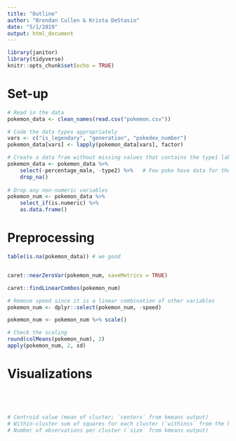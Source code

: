 ```yaml
---
title: "Outline"
author: "Brendan Cullen & Krista DeStasio"
date: "5/1/2019"
output: html_document
---
```


```r
library(janitor) 
library(tidyverse)
knitr::opts_chunk$set(echo = TRUE)
```

# Set-up
```r
# Read in the data
pokemon_data <- clean_names(read.csv("pokemon.csv"))

# Code the data types appropriately
vars <- c("is_legendary", "generation", "pokedex_number") 
pokemon_data[vars] <- lapply(pokemon_data[vars], factor) 

# Create a data fram without missing values that contains the type1 labels
pokemon_data <- pokemon_data %>% 
    select(-percentage_male, -type2) %>%   # Few poke have data for these
    drop_na() 
    
# Drop any non-numeric variables
pokemon_num <- pokemon_data %>% 
    select_if(is.numeric) %>%  
    as.data.frame()
```

# Preprocessing
```r
table(is.na(pokemon_data)) # we good
```


```r

```


```r
caret::nearZeroVar(pokemon_num, saveMetrics = TRUE) 
```


```r
caret::findLinearCombos(pokemon_num) 

# Remove speed since it is a linear combination of other variables
pokemon_num <- dplyr::select(pokemon_num, -speed)
```


```r
pokemon_num <- pokemon_num %>% scale()

# Check the scaling
round(colMeans(pokemon_num), 2)
apply(pokemon_num, 2, sd)
```


# Visualizations

```r

```


```r

```


```r

```


```r

```


```r
# Centroid value (mean of cluster; `centers` from kmeans output)
# Within-cluster sum of squares for each cluster (`withinss` from the kmeans output)
# Number of observations per cluster (`size` from kmeans output)

```

